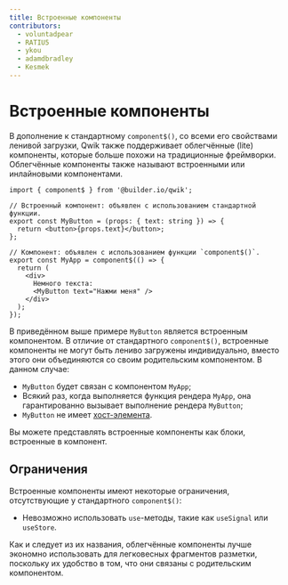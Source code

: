 ```yaml
---
title: Встроенные компоненты
contributors:
  - voluntadpear
  - RATIU5
  - ykou
  - adamdbradley
  - Kesmek
---
```


# Встроенные компоненты

В дополнение к стандартному `component$()`, со всеми его свойствами ленивой загрузки, Qwik также поддерживает облегчённые (lite) компоненты, которые больше похожи на традиционные фреймворки. Облегчённые компоненты также называют встроенными или инлайновыми компонентами.

```tsx
import { component$ } from '@builder.io/qwik';

// Встроенный компонент: объявлен с использованием стандартной функции.
export const MyButton = (props: { text: string }) => {
  return <button>{props.text}</button>;
};

// Компонент: объявлен с использованием функции `component$()`.
export const MyApp = component$(() => {
  return (
    <div>
      Немного текста:
      <MyButton text="Нажми меня" />
    </div>
  );
});
```

В приведённом выше примере `MyButton` является встроенным компонентом. В отличие от стандартного `component$()`, встроенные компоненты не могут быть лениво загружены индивидуально, вместо этого они объединяются со своим родительским компонентом. В данном случае:

- `MyButton` будет связан с компонентом `MyApp`;
- Всякий раз, когда выполняется функция рендера `MyApp`, она гарантированно вызывает выполнение рендера `MyButton`;
- `MyButton` не имеет [хост-элемента](../../../integrations/integration/react/#host-element).

Вы можете представлять встроенные компоненты как блоки, встроенные в компонент.

## Ограничения

Встроенные компоненты имеют некоторые ограничения, отсутствующие у стандартного `component$()`:

- Невозможно использовать `use`-методы, такие как `useSignal` или `useStore`.

Как и следует из их названия, облегчённые компоненты лучше экономно использовать для легковесных фрагментов разметки, поскольку их удобство в том, что они связаны с родительским компонентом.
